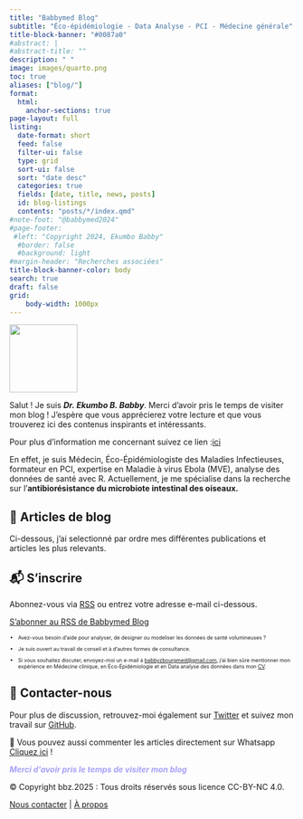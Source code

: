 ```yaml
---
title: "Babbymed Blog"
subtitle: "Éco-épidémiologie - Data Analyse - PCI - Médecine générale"
title-block-banner: "#0087a0"
#abstract: |
#abstract-title: ""
description: " "
image: images/quarto.png
toc: true
aliases: ["blog/"]
format:
  html:
    anchor-sections: true
page-layout: full
listing:
  date-format: short
  feed: false
  filter-ui: false
  type: grid
  sort-ui: false
  sort: "date desc"
  categories: true
  fields: [date, title, news, posts]
  id: blog-listings
  contents: "posts/*/index.qmd"
#note-foot: "@babbymed2024"
#page-footer:
 #left: "Copyright 2024, Ekumbo Babby" 
  #border: false
  #background: light
#margin-header: "Recherches associées"
title-block-banner-color: body
search: true
draft: false
grid:
    body-width: 1000px
---
```


::: {.profile-header layout="[30,70]"}
![](images/bbz_rem.png){.profile-pic width="120"}

Salut ! Je suis ***Dr. Ekumbo B. Babby***. Merci d’avoir pris le temps de visiter mon blog ! J’espère que vous apprécierez votre lecture et que vous trouverez ici des contenus inspirants et intéressants.

Pour plus d’information me concernant suivez ce lien :[ici](https://babbymed.github.io/about.rmd)

En effet, je suis Médecin, Éco-Épidémiologiste des Maladies Infectieuses, formateur en PCI, expertise en Maladie à virus Ebola (MVE), analyse des données de santé avec R. Actuellement, je me spécialise dans la recherche sur l’**antibiorésistance du microbiote intestinal des oiseaux.**
:::

## 📮 Articles de blog

Ci-dessous, j'ai selectionné par ordre mes différentes publications et articles les plus relevants.

::: {#blog-listings}
:::

## 📬 S'inscrire

Abonnez-vous via [<i class="bi bi-rss"></i> RSS](https://babbymed.github.io/bbz.xml) ou entrez votre adresse e-mail ci-dessous.

<a href="http://babbymed.github.io/bbz.xml" target="_blank">S'abonner au RSS de Babbymed Blog</a>

::: {#subscribe .box style="font-size: 9px;"}
-   Avez-vous besoin d’aide pour analyser, de designer ou modeliser les données de santé volumineuses ?

-   Je suis ouvert au travail de conseil et à d’autres formes de consultance.

-   Si vous souhaitez discuter, envoyez-moi un e-mail à [babbyzbourgmed\@gmail.com](babbyzbourgmed@gmail.com), j'ai bien sûre mentionner mon expérience en Médecine clinique, en Éco-Épidémiologie et en Data analyse des données dans mon [CV](https://babbymed.github.io/cv.qmd/).
:::

## 💼 Contacter-nous

<div>

Pour plus de discussion, retrouvez-moi également sur [Twitter](https://twitter.com/khelomite) et suivez mon travail sur [GitHub](https://github.com/Babbymed).

💬 Vous pouvez aussi commenter les articles directement sur Whatsapp [Cliquez ici](https://wa.me/+243813880485) !

::: {style="color: #a7a0f9; style"}
***Merci d’avoir pris le temps de visiter mon blog***
:::

```{=html}
<html>
<body>
  <footer class="footer">
    <p>© Copyright bbz.2025 : Tous droits réservés sous licence CC-BY-NC 4.0.</p>
    <p><a href="#contact">Nous contacter</a> | <a href="#about">À propos</a></p>
  </footer>
</body>
</html>
```

</div>
